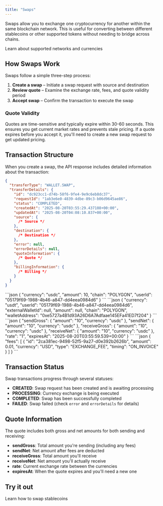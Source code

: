 ```yaml
---
title: "Swaps"
---
```


Swaps allow you to exchange one cryptocurrency for another within the same blockchain network. This is useful for converting between different stablecoins or other supported tokens without needing to bridge across chains.

<Card icon="globe" title="Currencies" href="/docs/currencies">
  Learn about supported networks and currencies
</Card>

## How Swaps Work

Swaps follow a simple three-step process:

1. **Create a swap** – Initiate a swap request with source and destination
2. **Review quote** – Examine the exchange rate, fees, and quote validity period
3. **Accept swap** – Confirm the transaction to execute the swap

### Quote Validity

Quotes are time-sensitive and typically expire within 30-60 seconds. This ensures you get current market rates and prevents stale pricing. If a quote expires before you accept it, you'll need to create a new swap request to get updated pricing.

## Transaction Structure

When you create a swap, the API response includes detailed information about the transaction:

```json
{
  "transferType": "WALLET.SWAP",
  "transferDetails": {
    "id": "dc923cc1-d74b-58f6-9fe4-9e9c6eb8dc37",
    "requestId": "1ab3e6e0-4839-4dbe-89c3-b06d9645ae86",
    "status": "COMPLETED",
    "createdAt": "2025-08-20T03:55:29.437108+00:00",
    "updatedAt": "2025-08-20T04:08:10.837+00:00",
    "source": {
      /* Source */
    },
    "destination": {
      /* Destination */
    },
    "error": null,
    "errorDetails": null,
    "quoteInformation": {
      /* Quote */
    },
    "billingInformation": {
      /* Billing */
    }
  }
}
```

<AccordionGroup>
  <Accordion title="Source">
    ```json
    {
      "currency": "usdc",
      "amount": 10,
      "chain": "POLYGON",
      "userId": "05179f69-1988-4b46-a847-dd4eea0984d6"
    }
    ```
  </Accordion>

  <Accordion title="Destination">
    ```json
    {
      "currency": "usdt",
      "userId": "05179f69-1988-4b46-a847-dd4eea0984d6",
      "externalWalletId": null,
      "amount": null,
      "chain": "POLYGON",
      "walletAddress": "0xe5727a4B1d93A26D6A7Adfaae145EFa41ED7f204"
    }
    ```
  </Accordion>

  <Accordion title="Quote">
    ```json
    {
      "sendGross": {
        "amount": "10",
        "currency": "usdc"
      },
      "sendNet": {
        "amount": "10",
        "currency": "usdc"
      },
      "receiveGross": {
        "amount": "10",
        "currency": "usdc"
      },
      "receiveNet": {
        "amount": "10",
        "currency": "usdc"
      },
      "rate": "1",
      "expiresAt": "2025-08-20T03:55:59.539+00:00"
    }
    ```
  </Accordion>

  <Accordion title="Billing">
    ```json
    {
      "fees": [
        {
          "id": "2ca381ec-9498-52f5-9a27-d0e392b2626b",
          "amount": 0.01,
          "currency": "USD",
          "type": "EXCHANGE_FEE",
          "timing": "ON_INVOICE"
        }
      ]
    }
    ```
  </Accordion>
</AccordionGroup>

## Transaction Status

Swap transactions progress through several statuses:

- **CREATED**: Swap request has been created and is awaiting processing
- **PROCESSING**: Currency exchange is being executed
- **COMPLETED**: Swap has been successfully completed
- **FAILED**: Swap failed (check `error` and `errorDetails` for details)

## Quote Information

The quote includes both gross and net amounts for both sending and receiving:

- **sendGross**: Total amount you're sending (including any fees)
- **sendNet**: Net amount after fees are deducted
- **receiveGross**: Total amount you'll receive
- **receiveNet**: Net amount you'll actually receive
- **rate**: Current exchange rate between the currencies
- **expiresAt**: When the quote expires and you'll need a new one

## Try it out

<Card icon="code" title="Convert USDC to USDT" href="/guides/convert/usdt-usdc">
  Learn how to swap stablecoins
</Card>
